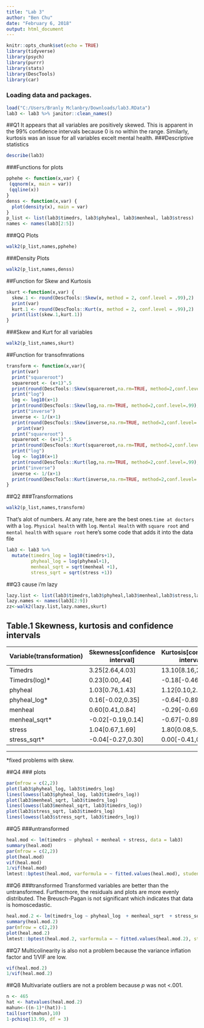 ```yaml
---
title: "Lab 3"
author: "Ben Chu"
date: "February 6, 2018"
output: html_document
---
```


```r
knitr::opts_chunk$set(echo = TRUE)
library(tidyverse)
library(psych)
library(purrr)
library(stats)
library(DescTools)
library(car)
```
### Loading data and packages.
```r
load("C:/Users/Branly Mclanbry/Downloads/lab3.RData")
lab3 <- lab3 %>% janitor::clean_names()
```
##Q1
It appears that all variables are positively skewed. This is apparent in the 99% confidence intervals because 0 is no within the range. Similarly, kurtosis was an issue for all variables excelt mental health. 
###Descriptive statistics
```r
describe(lab3)
```

###Functions for plots
```r
pphehe <- function(x,var) {
 (qqnorm(x, main = var))
 (qqline(x))
}
denss <- function(x,var) {
  plot(density(x), main = var)
}
p_list <- list(lab3$timedrs, lab3$phyheal, lab3$menheal, lab3$stress)
names <- names(lab3[2:5])
```
###QQ Plots
```r
walk2(p_list,names,pphehe)
```

###Density Plots
```r
walk2(p_list,names,denss)
```


##Function for Skew and Kurtosis
```r
skurt <-function(x,var) {
  skew.1 <- round(DescTools::Skew(x, method = 2, conf.level = .99),2)
  print(var)
  kurt.1 <- round(DescTools::Kurt(x, method = 2, conf.level = .99),2)
  print(list(skew.1,kurt.1))
}
```
###Skew and Kurt for all variables
```r
walk2(p_list,names,skurt)
```

##Function for transofmrations
```r
transform <- function(x,var){
  print(var)
  print("squareroot")
  squareroot <- (x+1)^.5
  print(round(DescTools::Skew(squareroot,na.rm=TRUE, method=2,conf.level=.99),2))
  print("log")
  log <- log10(x+1)
  print(round(DescTools::Skew(log,na.rm=TRUE, method=2,conf.level=.99),2))
  print("inverse")
  inverse <- 1/(x+1)
  print(round(DescTools::Skew(inverse,na.rm=TRUE, method=2,conf.level=.99),2))
    print(var)
  print("squareroot")
  squareroot <- (x+1)^.5
  print(round(DescTools::Kurt(squareroot,na.rm=TRUE, method=2,conf.level=.99),2))
  print("log")
  log <- log10(x+1)
  print(round(DescTools::Kurt(log,na.rm=TRUE, method=2,conf.level=.99),2))
  print("inverse")
  inverse <- 1/(x+1)
  print(round(DescTools::Kurt(inverse,na.rm=TRUE, method=2,conf.level=.99),2))
}
```
##Q2
###Transformations
```r
walk2(p_list,names,transform)
```

That's alot of numbers. At any rate, here are the best ones.`time at doctors` with a `log`. `Physical health` with `log`. `Mental Health` with `square root` and `mental health` with `square root`
here's some code that adds it into the data file
```r
lab3 <- lab3 %>%
  mutate(timedrs_log = log10(timedrs+1),
         phyheal_log = log(phyheal+1),
         menheal_sqrt = sqrt(menheal +1),
         stress_sqrt = sqrt(stress +1))
```    

##Q3
cause i'm lazy
```r
lazy.list <- list(lab3$timedrs,lab3$phyheal,lab3$menheal,lab3$stress,lab3$timedrs_log,lab3$phyheal_log,lab3$menheal_sqrt,lab3$stress_sqrt)
lazy.names <- names(lab3[2:9])
zz<-walk2(lazy.list,lazy.names,skurt)
```
Table.1 Skewness, kurtosis and confidence intervals
-------------------------------------------------------------------------------------
Variable(transformation)|Skewness[confidence interval]|Kurtosis[confidence interval]|  
------------------------|-----------------------------|-----------------------------|
Timedrs                 |3.25[2.64,4.03]              |13.10[8.16,21.32]            | 
Timedrs(log)*           |0.23[0.00,.44]               |-0.18[-0.46,0.29]            | 
phyheal                 |1.03[0.76,1.43]              |1.12[0.10,2.69]              | 
phyheal_log*            |0.16[-0.02,0.35]             |-0.64[-0.89,-0.31]           | 
menheal                 |0.60[0.41,0.84]              |-0.29[-0.69,0.35]            | 
menheal_sqrt*           |-0.02[-0.19,0.14]            |-0.67[-0.89,-0.40]           | 
stress                  |1.04[0.67,1.69]              |1.80[0.08,5.52]              | 
stress_sqrt*            |-0.04[-0.27,0.30]            |0.00[-0.41,0.89]             | 
------------------------------------------------------------------------------------
*fixed problems with skew.

##Q4
### plots
```r
par(mfrow = c(2,2))
plot(lab3$phyheal_log, lab3$timedrs_log)
lines(lowess(lab3$phyheal_log, lab3$timedrs_log))
plot(lab3$menheal_sqrt, lab3$timedrs_log)
lines(lowess(lab3$menheal_sqrt, lab3$timedrs_log))
plot(lab3$stress_sqrt, lab3$timedrs_log)
lines(lowess(lab3$stress_sqrt, lab3$timedrs_log))
```

##Q5
###untransformed
```r
heal.mod <- lm(timedrs ~ phyheal + menheal + stress, data = lab3)
summary(heal.mod)
par(mfrow = c(2,2))
plot(heal.mod)
vif(heal.mod)
1/vif(heal.mod)
lmtest::bptest(heal.mod, varformula = ~ fitted.values(heal.mod), studentize = FALSE)
```

##Q6
###transformed
Transformed variables are better than the untransformed. Furthermore, the residuals and plots are more evenly distributed. The Breusch-Pagan is not significant which indicates that data is homoscedastic.
```r
heal.mod.2 <- lm(timedrs_log ~ phyheal_log  + menheal_sqrt  + stress_sqrt, data = lab3)
summary(heal.mod.2)
par(mfrow = c(2,2))
plot(heal.mod.2)
lmtest::bptest(heal.mod.2, varformula = ~ fitted.values(heal.mod.2), studentize = FALSE)
```

##Q7
Multicolinearity is also not a problem because the variance inflation factor and 1/VIF are low.
```r
vif(heal.mod.2)
1/vif(heal.mod.2)
```

##Q8
Multivariate outliers are not a problem because _p_ was not <.001.
```r
n <- 465
hat <- hatvalues(heal.mod.2)
mahun<-((n-1)*(hat))-1
tail(sort(mahun),10)
1-pchisq(13.99, df = 3)
```


